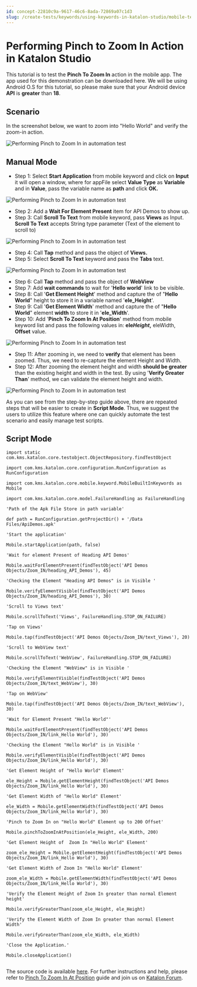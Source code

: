 ```yaml
---
id: concept-22810c9a-9617-46c6-8ada-72869a07c1d3
slug: /create-tests/keywords/using-keywords-in-katalon-studio/mobile-testing/performing-pinch-to-zoom-in-action-in-katalon-studio
---
```


# Performing Pinch to Zoom In Action in Katalon Studio

This tutorial is to test the **Pinch To Zoom In** action in the mobile app. The app used for this demonstration can be downloaded here. We will be using Android O.S for this tutorial, so please make sure that your Android device **API** is **greater** than **18**.

## Scenario

In the screenshot below, we want to zoom into "Hello World" and verify the zoom-in action.

<img src="https://github.com/katalon-studio/docs-images/raw/master/katalon-studio/tutorials/pinch_zoom_action_mobile_app/Performing-Pinch-to-Zoom-In-in-automation-test.png" alt="Performing Pinch to Zoom In in automation test" />

## Manual Mode

-   Step 1: Select **Start Application** from mobile keyword and click on **Input** it will open a window, where for appFile select **Value Type** as **Variable** and in **Value**, pass the variable name as **path** and click **OK.**

<img src="https://github.com/katalon-studio/docs-images/raw/master/katalon-studio/tutorials/pinch_zoom_action_mobile_app/Performing-Pinch-to-Zoom-In-in-automation-test-1.png" alt="Performing Pinch to Zoom In in automation test" />

-   Step 2: Add a **Wait For Element Present** item for API Demos to show up.
-   Step 3: Call **Scroll To Text** from mobile keyword, pass **Views** as Input. **Scroll To Text** accepts String type parameter \(Text of the element to scroll to\)

<img src="https://github.com/katalon-studio/docs-images/raw/master/katalon-studio/tutorials/pinch_zoom_action_mobile_app/Performing-Pinch-to-Zoom-In-in-automation-test-3.png" alt="Performing Pinch to Zoom In in automation test" />

-   Step 4: Call **Tap** method and pass the object of **Views.**
-   Step 5: Select **Scroll To Text** keyword and pass the **Tabs** text.

<img src="https://github.com/katalon-studio/docs-images/raw/master/katalon-studio/tutorials/pinch_zoom_action_mobile_app/Performing-Pinch-to-Zoom-In-in-automation-test-10.png" alt="Performing Pinch to Zoom In in automation test" />

-   Step 6: Call **Tap** method and pass the object of **WebView**
-   Step 7: Add **wait commands** to wait for '**Hello world**' link to be visible.
-   Step 8: Call '**Get Element Height**' method and capture the of "**Hello World**" height to store it in a variable named '**ele\_Height**'.
-   Step 9: Call '**Get Element Width**' method and capture the of "**Hello World**" element **width** to store it in '**ele\_Width**'.
-   Step 10: Add '**Pinch To Zoom In At Position**' method from mobile keyword list and pass the following values in: **ele*Height*,** eleWidth, **Offset** value.

<img src="https://github.com/katalon-studio/docs-images/raw/master/katalon-studio/tutorials/pinch_zoom_action_mobile_app/Performing-Pinch-to-Zoom-In-in-automation-test-11.png" alt="Performing Pinch to Zoom In in automation test" />

-   Step 11: After zooming in, we need to **verify** that element has been zoomed. Thus, we need to re-capture the element Height and Width.
-   Step 12: After zooming the element height and width **should be greater** than the existing height and width in the test. By using '**Verify Greater Than**' method, we can validate the element height and width.

<img src="https://github.com/katalon-studio/docs-images/raw/master/katalon-studio/tutorials/pinch_zoom_action_mobile_app/Performing-Pinch-to-Zoom-In-in-automation-test-12.png" alt="Performing Pinch to Zoom In in automation test" />

As you can see from the step-by-step guide above, there are repeated steps that will be easier to create in **Script Mode**. Thus, we suggest the users to utilize this feature where one can quickly automate the test scenario and easily manage test scripts.

## Script Mode

```
import static com.kms.katalon.core.testobject.ObjectRepository.findTestObject
 
import com.kms.katalon.core.configuration.RunConfiguration as RunConfiguration
 
import com.kms.katalon.core.mobile.keyword.MobileBuiltInKeywords as Mobile
 
import com.kms.katalon.core.model.FailureHandling as FailureHandling
 
'Path of the Apk File Store in path variable'
 
def path = RunConfiguration.getProjectDir() + '/Data Files/ApiDemos.apk'
 
'Start the application'
 
Mobile.startApplication(path, false)
 
'Wait for element Present of Heading API Demos'
 
Mobile.waitForElementPresent(findTestObject('API Demos Objects/Zoom_IN/heading_API_Demos'), 45)
 
'Checking the Element "Heading API Demos" is in Visible '
 
Mobile.verifyElementVisible(findTestObject('API Demos Objects/Zoom_IN/heading_API_Demos'), 30)
 
'Scroll to Views text'
 
Mobile.scrollToText('Views', FailureHandling.STOP_ON_FAILURE)
 
'Tap on Views'
 
Mobile.tap(findTestObject('API Demos Objects/Zoom_IN/text_Views'), 20)
 
'Scroll to WebView text'
 
Mobile.scrollToText('WebView', FailureHandling.STOP_ON_FAILURE)
 
'Checking the Element "WebView" is in Visible '
 
Mobile.verifyElementVisible(findTestObject('API Demos Objects/Zoom_IN/text_WebView'), 30)
 
'Tap on WebView'
 
Mobile.tap(findTestObject('API Demos Objects/Zoom_IN/text_WebView'), 30)
 
'Wait for Element Present "Hello World"'
 
Mobile.waitForElementPresent(findTestObject('API Demos Objects/Zoom_IN/link_Hello World'), 30)
 
'Checking the Element "Hello World" is in Visible '
 
Mobile.verifyElementVisible(findTestObject('API Demos Objects/Zoom_IN/link_Hello World'), 30)
 
'Get Element Height of "Hello World" Element'
 
ele_Height = Mobile.getElementHeight(findTestObject('API Demos Objects/Zoom_IN/link_Hello World'), 30)
 
'Get Element Width of "Hello World" Element'
 
ele_Width = Mobile.getElementWidth(findTestObject('API Demos Objects/Zoom_IN/link_Hello World'), 30)
 
'Pinch to Zoom In on "Hello World" Element up to 200 Offset'
 
Mobile.pinchToZoomInAtPosition(ele_Height, ele_Width, 200)
 
'Get Element Height of  Zoom In "Hello World" Element'
 
zoom_ele_Height = Mobile.getElementHeight(findTestObject('API Demos Objects/Zoom_IN/link_Hello World'), 30)
 
'Get Element Width of Zoom In "Hello World" Element'
 
zoom_ele_Width = Mobile.getElementWidth(findTestObject('API Demos Objects/Zoom_IN/link_Hello World'), 30)
 
'Verify the Element Height of Zoom In greater than normal Element height'
 
Mobile.verifyGreaterThan(zoom_ele_Height, ele_Height)
 
'Verify the Element Width of Zoom In greater than normal Element Width'
 
Mobile.verifyGreaterThan(zoom_ele_Width, ele_Width)
 
'Close the Application.'
 
Mobile.closeApplication()


```

The source code is available [here](https://github.com/katalon-studio/katalon-mobile-automation). For further instructions and help, please refer to [Pinch To Zoom In At Position](/create-tests/keywords/keyword-description-in-katalon-studio/mobile-keywords/mobile-pinch-to-zoom-in-at-position) guide and join us on [Katalon Forum](http://forum.katalon.com/).